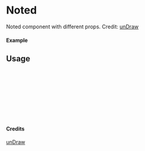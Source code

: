 
<Meta of={Noted} title="unDraw/Noted" />

# Noted

Noted component with different props.
Credit: [unDraw](https://undraw.co/illustrations)

#### Example

<Canvas of={Noted.Primary} />

## Usage

```ts
import { Noted } from "yadl-ui";

const Example = () => {
  return (
      <Noted />
  );
};

export default Example;
```

#### Credits
[unDraw](https://undraw.co/illustrations)
